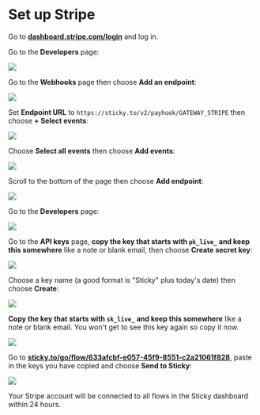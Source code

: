 # Set up Stripe

Go to **[dashboard.stripe.com/login](https://dashboard.stripe.com/login)** and log in.

Go to the **Developers** page:

![](/set-up-stripe-1.png)

Go to the **Webhooks** page then choose **Add an endpoint**:

![](/set-up-stripe-2.png)

Set **Endpoint URL** to `https://sticky.to/v2/payhook/GATEWAY_STRIPE` then choose **+ Select events**:

![](/set-up-stripe-3.png)

Choose **Select all events** then choose **Add events**:

![](/set-up-stripe-4.png)

Scroll to the bottom of the page then choose **Add endpoint**:

![](/set-up-stripe-5.png)

Go to the **Developers** page:

![](/set-up-stripe-6.png)

Go to the **API keys** page, **copy the key that starts with `pk_live_` and keep this somewhere** like a note or blank email, then choose **Create secret key**:

![](/set-up-stripe-7.png)

Choose a key name (a good format is "Sticky" plus today's date) then choose **Create**:

![](/set-up-stripe-8.png)

**Copy the key that starts with `sk_live_` and keep this somewhere** like a note or blank email. You won't get to see this key again so copy it now.

![](/set-up-stripe-9.png)

Go to **[sticky.to/go/flow/633afcbf-e057-45f9-8551-c2a21061f828](https://sticky.to/go/flow/633afcbf-e057-45f9-8551-c2a21061f828)**, paste in the keys you have copied and choose **Send to Sticky**:

![](/set-up-stripe-10.png)

Your Stripe account will be connected to all flows in the Sticky dashboard within 24 hours.
